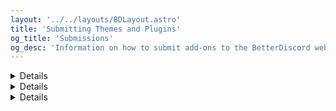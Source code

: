 ---
layout: '../../layouts/BDLayout.astro'
title: 'Submitting Themes and Plugins'
og_title: 'Submissions'
og_desc: 'Information on how to submit add-ons to the BetterDiscord website.'
---


<Details summary='Submission Process'>
Submitting themes and plugins is done on the <ExternalLink href='https://betterdiscord.app'>BetterDiscord website</ExternalLink>. Steps to
submit:

1\. Go to the BetterDiscord website, and go to the Themes page to submit themes, or the Plugins page to submit
plugins.

2\. Connect your Discord account to the website from the top right, by clicking "Connect" button as is shown here:

<img src='https://i.imgur.com/HAJTNlF.png' alt='Connect' />

3\. Click on the `Submit a theme` or `Submit a plugin` on the respective page.

<img src='https://i.imgur.com/G7A2I4j.png' alt='Submit a theme' />

4\. Add your Github account on the modal that pops up.

5\. Once the Github account has been connected, please wait at least 2 days for the repository to be accepted. If you
do not follow the guidelines listed below, you will NOT have your add-on accepted.

6\. If your account is accepted, you will then be able to use the same submission button in step 3 to submit the
add-on you wish to. This will then be verified by the BetterDiscord team.

</Details>

<Details summary='Submission Guidelines'>
#### General

\- Addons must be in public GitHub repositories.

\- Addons must not negatively affect users, e.g., ban risk, disabling security features, accessing private information

\- Addons must not discriminate whom can use it.

\- Addons must not collect user data without opt-in consent.

\- Addons must not include explicit sexual material or other adult content.

#### Themes

Please refer to <ExternalLink href="https://docs.betterdiscord.app/themes/introduction/guidelines/">this link</ExternalLink> for the Addon Policies for Themes.


#### Plugins

Please refer to <ExternalLink href="https://docs.betterdiscord.app/plugins/introduction/guidelines/">this link</ExternalLink> for the Addon Policies for Plugins.

</Details>

<Details summary='How to create add-ons'>
Details on how to create add-ons, such as the META and creation guides specfic to themes and plugins, are available <a href='https://github.com/BetterDiscord/BetterDiscord/wiki'>here</a>.

A <ExternalLink href='https://gist.github.com/Jiiks/7b51de08cb8118682df8'>theme</ExternalLink> and <ExternalLink href='https://gist.github.com/rauenzi/e5f4d02fc3085a53872b0236cd6f8225'>plugin</ExternalLink> example has also been created, to help with getting started with the basics.

If you are in need of assistance with the creation of themes or plugins, please go to the <a href='https://betterdiscord.app/invite'>Discord server</a> and ask in `#custom-css` for help with creating themes, and `#programming` for help with creating plugins.

</Details>

